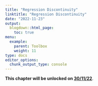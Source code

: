 ```yaml
---
title: "Regression Discontinuity"
linktitle: "Regression Discontinuity"
date: "2022-11-23"
output:
  blogdown::html_page:
    toc: true
menu:
  example:
    parent: Toolbox
    weight: 11
type: docs
editor_options: 
  chunk_output_type: console
---
```


**This chapter will be unlocked on [30/11/22]{.underline}**.
